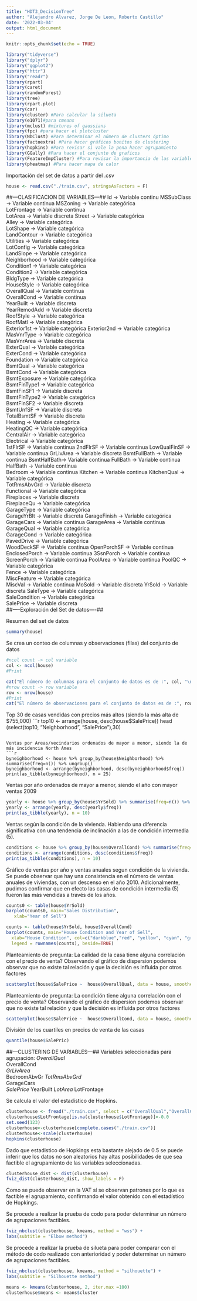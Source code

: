 ---
title: "HDT3_DecisionTree"
author: "Alejandro Alvarez, Jorge De Leon, Roberto Castillo"
date: '2022-03-04'
output: html_document
---

```{r setup, include=FALSE}
knitr::opts_chunk$set(echo = TRUE)
```

```{r message=FALSE,warning=FALSE}
library("tidyverse")
library("dplyr")
library("ggplot2")
library("httr")
library("readr")
library(rpart)
library(caret)
library(randomForest)
library(tree)
library(rpart.plot)
library(car)
library(cluster) #Para calcular la silueta
library(e1071)#para cmeans
library(mclust) #mixtures of gaussians
library(fpc) #para hacer el plotcluster
library(NbClust) #Para determinar el número de clusters óptimo
library(factoextra) #Para hacer gráficos bonitos de clustering
library(hopkins) #Para revisar si vale la pena hacer agrupamiento
library(GGally) #Para hacer el conjunto de graficos
library(FeatureImpCluster) #Para revisar la importancia de las variables en los grupos.
library(pheatmap) #Para hacer mapa de calor
```

Importación del set de datos a partir del .csv
```{r importación de base de datos}
house <- read.csv("./train.csv", stringsAsFactors = F)
```
##---CLASIFICACION DE VARIABLES---##
Id -> Variable continu
MSSubClass -> Variable continua
MSZoning -> Variable categórica   
LotFrontage -> Variable continua     
LotArea -> Variable discreta
Street -> Variable categórica        
Alley -> Variable categórica             
LotShape -> Variable categórica          
LandContour -> Variable categórica       
Utilities -> Variable categórica          
LotConfig -> Variable categórica          
LandSlope -> Variable categórica         
Neighborhood -> Variable categórica        
Condition1 -> Variable categórica         
Condition2 -> Variable categórica          
BldgType -> Variable categórica          
HouseStyle -> Variable categórica         
OverallQual -> Variable continua    
OverallCond -> Variable continua     
YearBuilt -> Variable discreta     
YearRemodAdd -> Variable discreta  
RoofStyle  -> Variable categórica           
RoofMatl -> Variable categórica          
Exterior1st -> Variable categórica 
Exterior2nd -> Variable categórica          
MasVnrType -> Variable categórica           
MasVnrArea  -> Variable discreta   
ExterQual -> Variable categórica       
ExterCond -> Variable categórica     
Foundation -> Variable categórica          
BsmtQual -> Variable categórica           
BsmtCond -> Variable categórica         
BsmtExposure -> Variable categórica       
BsmtFinType1 -> Variable categórica         
BsmtFinSF1 -> Variable discreta    
BsmtFinType2 -> Variable categórica      
BsmtFinSF2 -> Variable discreta       
BsmtUnfSF -> Variable discreta      
TotalBsmtSF -> Variable discreta      
Heating  -> Variable categórica           
HeatingQC -> Variable categórica  
CentralAir -> Variable categórica  
Electrical -> Variable categórica  
1stFlrSF -> Variable continua 
2ndFlrSF -> Variable continua
LowQualFinSF -> Variable continua 
GrLivArea -> Variable discreta
BsmtFullBath -> Variable continua 
BsmtHalfBath-> Variable continua 
FullBath -> Variable continua 
HalfBath -> Variable continua  
Bedroom -> Variable continua
Kitchen -> Variable continua 
KitchenQual -> Variable categórica  
TotRmsAbvGrd -> Variable discreta  
Functional -> Variable categórica  
Fireplaces -> Variable discreta  
FireplaceQu -> Variable categórica  
GarageType -> Variable categórica  
GarageYrBlt -> Variable discreta 
GarageFinish -> Variable categórica  
GarageCars -> Variable continua
GarageArea -> Variable continua
GarageQual -> Variable categórica  
GarageCond -> Variable categórica  
PavedDrive -> Variable categórica  
WoodDeckSF -> Variable continua
OpenPorchSF -> Variable continua
EnclosedPorch -> Variable continua
3SsnPorch -> Variable continua
ScreenPorch -> Variable continua
PoolArea -> Variable continua
PoolQC -> Variable categórica  
Fence -> Variable categórica  
MiscFeature -> Variable categórica  
MiscVal -> Variable continua
MoSold -> Variable discreta 
YrSold -> Variable discreta 
SaleType -> Variable categórica  
SaleCondition -> Variable categórica  
SalePrice -> Variable discreta  
##----Exploración del Set de datos----##

Resumen del set de datos
```{r}
summary(house)
```


Se crea un conteo de columnas y observaciones (filas) del conjunto de datos
```{r}
#ncol count -> col variable
col <- ncol(house)
#Print
```


```{r}
cat("El número de columnas para el conjunto de datos es de :", col, "\n")
#nrow count -> row variable
row <- nrow(house)
#Print
cat("El número de observaciones para el conjunto de datos es de :", row)
```

Top 30 de casas vendidas con precios más altos (siendo la más alta de $755,000)
```{r}
top10 <- arrange(house, desc(house$SalePrice))
head (select(top10, "Neighborhood", "SalePrice"),30)
```

Ventas por Areas/vecindarios ordenados de mayor a menor, siendo la de más incidencia North Ames
```{r}
byneighborhood <- house %>% group_by(house$Neighborhood) %>% summarise(freq=n()) %>% ungroup()
byneighborhood <- arrange(byneighborhood, desc(byneighborhood$freq))
print(as_tibble(byneighborhood), n = 25)
```


Ventas por año ordenados de mayor a menor, siendo el año con mayor ventas 2009
```{r}
yearly <- house %>% group_by(house$YrSold) %>% summarise(freq=n()) %>% ungroup()
yearly <- arrange(yearly, desc(yearly$freq))
print(as_tibble(yearly), n = 10)
```
Ventas según la condición de la vivienda. Habiendo una diferencia significativa con una tendencia de inclinación a las de condición intermedia (5).
```{r}
conditions <- house %>% group_by(house$OverallCond) %>% summarise(freq=n()) %>% ungroup()
conditions <- arrange(conditions, desc(conditions$freq))
print(as_tibble(conditions), n = 10)
```

Gráfico de ventas por año y ventas anuales segun condición de la vivienda. Se puede observar que hay una consistencia en el número de ventas anuales de viviendas, con un descenso en el año 2010. Adicionalmente, pudimos confirmar que en efecto las casas de condición intermedia (5) fueron las más vendidas a través de los años.
```{r}
counts0 <- table(house$YrSold)
barplot(counts0, main="Sales Distribution",
   xlab="Year of Sell")

counts <- table(house$YrSold, house$OverallCond)
barplot(counts, main="House Condition and Year of Sell",
  xlab="House Condition", col=c("darkblue","red", "yellow", "cyan", "green"),
  legend = rownames(counts), beside=TRUE)
```

Planteamiento de pregunta: La calidad de la casa tiene alguna correlación con el precio de venta?  Observando el gráfico de dispersion podemos observar que no existe tal relación y que la decisión es influida por otros factores
```{r}
scatterplot(house$SalePrice ~  house$OverallQual, data = house, smoother = FALSE, grid = FALSE, frame = FALSE)
```

Planteamiento de pregunta: La condición tiene alguna correlación con el precio de venta? Observando el gráfico de dispersion podemos observar que no existe tal relación y que la decisión es influida por otros factores
```{r}
scatterplot(house$SalePrice ~  house$OverallCond, data = house, smoother = FALSE, grid = FALSE, frame = FALSE)
```
División de los cuartiles en precios de venta de las casas
```{r}
quantile(house$SalePric)  
```

##---CLUSTERING DE VARIABLES---##
Variables seleccionadas para agrupación:
*OverallQual    
*OverallCond      
*GrLivArea     
*BedroomAbvGr
*TotRmsAbvGrd     
*GarageCars      
*SalePrice
*YearBuilt
*LotArea
*LotFrontage        


Se calcula el valor del estadístico de Hopkins.
```{r calculo del estadistico de Hopkins,  message=FALSE,warning=FALSE}
clusterhouse <- fread("./train.csv", select = c("OverallQual","OverallCond" ,"GrLivArea", "BedroomAbvGr", "TotRmsAbvGrd", "GarageCars", "SalePrice", "YearBuilt", "LotArea", "LotFrontage"))
clusterhouse$LotFrontage[is.na(clusterhouse$LotFrontage)]<-0.0
set.seed(123)
clusterhouse<-clusterhouse[complete.cases("./train.csv")]
clusterhouse<-scale(clusterhouse)
hopkins(clusterhouse)
```
Dado que estadistico de Hopkings esta bastante alejado de 0.5 se puede inferir que  los datos no son aleatorios hay altas posibilidades de que sea factible el agrupamiento de las variables seleccionadas.


```{r VAT , message=FALSE,warning=FALSE}
clusterhouse_dist <- dist(clusterhouse)
fviz_dist(clusterhouse_dist, show_labels = F)
```
Como se puede observar en la VAT sí se observan patrones por lo que es factible el agrupamiento, confirmando el valor obtenido con el estadístico de Hopkings.

Se procede a realizar la prueba de codo para poder determinar un número de agrupaciones factibles.
```{r}
fviz_nbclust(clusterhouse, kmeans, method = "wss") +
labs(subtitle = "Elbow method")
```

Se procede a realizar la prueba de silueta para poder comparar con el método de codo realizado con anterioridad y poder determinar un número de agrupaciones factibles.
```{r}
fviz_nbclust(clusterhouse, kmeans, method = "silhouette") +
labs(subtitle = "Silhouette method")
```



```{r, message=FALSE,warning=FALSE}
means <- kmeans(clusterhouse, 2, iter.max =100)
clusterhouse$means <- means$cluster
```





